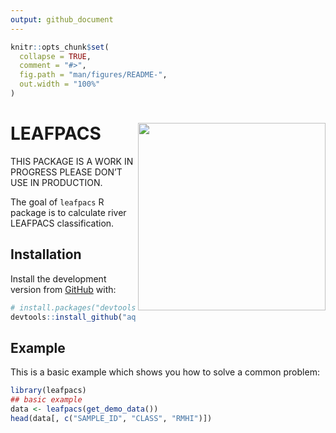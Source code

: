 ```yaml
---
output: github_document
---
```


<!-- README.md is generated from README.Rmd. Please edit that file -->

```r
knitr::opts_chunk$set(
  collapse = TRUE,
  comment = "#>",
  fig.path = "man/figures/README-",
  out.width = "100%"
)
```


# LEAFPACS <img src='https://github.com/aquaMetrics/leafpacs/raw/main/inst/extdat/images/leafpacs_logo.png' align="right" height="300" />

<!-- badges: start -->
<!-- badges: end -->

THIS PACKAGE IS A WORK IN PROGRESS PLEASE DON'T USE IN PRODUCTION.

The goal of `leafpacs` R package is to calculate river LEAFPACS classification. 

## Installation

Install the development version from [GitHub](https://github.com/) with:

``` r
# install.packages("devtools")
devtools::install_github("aquaMetrics/leafpacs")
```
## Example

This is a basic example which shows you how to solve a common problem:

```r
library(leafpacs)
## basic example
data <- leafpacs(get_demo_data())
head(data[, c("SAMPLE_ID", "CLASS", "RMHI")])
```

